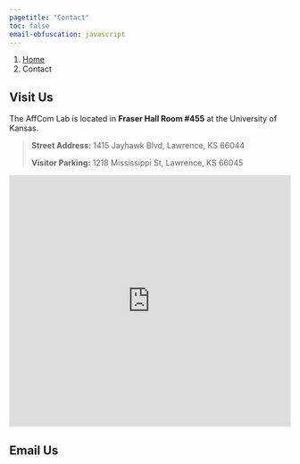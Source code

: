 ---
pagetitle: "Contact"
toc: false
email-obfuscation: javascript
---

```{=html}
<nav aria-label="breadcrumb">
  <ol class="breadcrumb">
    <li class="breadcrumb-item"><a href="index.html">Home</a></li>
    <li class="breadcrumb-item active" aria-current="page">Contact</li>
  </ol>
</nav>
```

## Visit Us

The AffCom Lab is located in **Fraser Hall Room #455** at the University of Kansas.

> **Street Address:** 1415 Jayhawk Blvd, Lawrence, KS 66044
>
> **Visitor Parking:** 1218 Mississippi St, Lawrence, KS 66045

```{=html}
<iframe src="https://www.google.com/maps/embed?pb=!1m18!1m12!1m3!1d3102.5478774799594!2d-95.24574508375895!3d38.95715607956168!2m3!1f0!2f0!3f0!3m2!1i1024!2i768!4f13.1!3m3!1m2!1s0x87bf6f4b95fc69bd%3A0xae3cf5ffd7e06ef!2sFraser%20Hall%2C%20Lawrence%2C%20KS%2066044!5e0!3m2!1sen!2sus!4v1661872494183!5m2!1sen!2sus" width="100%" height="450" style="border:0;" allowfullscreen="" loading="lazy" referrerpolicy="no-referrer-when-downgrade"></iframe>
```

## Email Us

```{=html}
<script src="https://cdn.form.io/formiojs/formio.embed.js?src=https://ejlffjjksoybevj.form.io/affcomlabcontactform&libs=true"></script>
```

